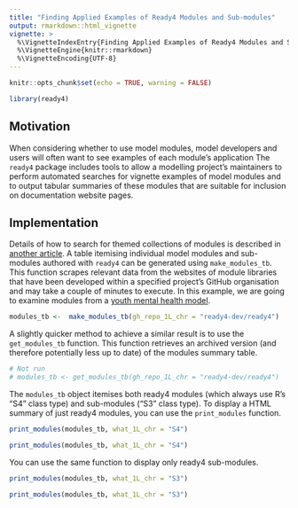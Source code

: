```yaml
---
title: "Finding Applied Examples of Ready4 Modules and Sub-modules"
output: rmarkdown::html_vignette
vignette: >
  %\VignetteIndexEntry{Finding Applied Examples of Ready4 Modules and Sub-modules}
  %\VignetteEngine{knitr::rmarkdown}
  %\VignetteEncoding{UTF-8}
---
```


```r
knitr::opts_chunk$set(echo = TRUE, warning = FALSE)
```

```r
library(ready4)
```

## Motivation
When considering whether to use model modules, model developers and users will often want to see examples of each module's application The `ready4` package includes tools to allow a modelling project's maintainers to perform automated searches for vignette examples of model modules and to output tabular summaries of these modules that are suitable for inclusion on documentation website pages.

## Implementation

Details of how to search for themed collections of modules is described in [another article](https://www.ready4-dev.com/docs/software/libraries/types/module/). A table itemising individual model modules and sub-modules authored with `ready4` can be generated using `make_modules_tb`. This function scrapes relevant data from the websites of module libraries that have been developed within a specified project's GitHub organisation and may take a couple of minutes to execute. In this example, we are going to examine modules from a [youth mental health model](https://www.ready4-dev.com/docs/model/).


```r
modules_tb <-  make_modules_tb(gh_repo_1L_chr = "ready4-dev/ready4")
```


A slightly quicker method to achieve a similar result is to use the `get_modules_tb` function. This function retrieves an archived version (and therefore potentially less up to date) of the modules summary table.


```r
# Not run
# modules_tb <- get_modules_tb(gh_repo_1L_chr = "ready4-dev/ready4")
```


The `modules_tb` object itemises both ready4 modules (which always use R's "S4" class type) and sub-modules ("S3" class type). To display a HTML summary of just ready4 modules, you can use the `print_modules` function. 


```r
print_modules(modules_tb, what_1L_chr = "S4")
```


```r
print_modules(modules_tb, what_1L_chr = "S4")
```

You can use the same function to display only ready4 sub-modules.


```r
print_modules(modules_tb, what_1L_chr = "S3")
```


```r
print_modules(modules_tb, what_1L_chr = "S3")
```

